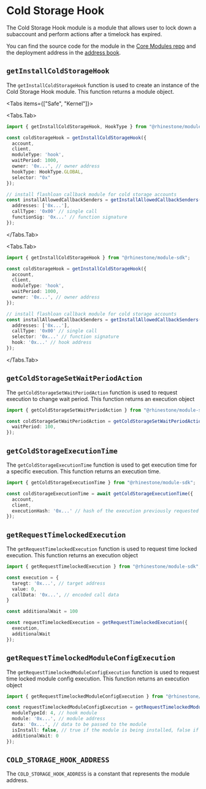 
# Cold Storage Hook

The Cold Storage Hook module is a module that allows user to lock down a subaccount and perform actions after a timelock has expired.

You can find the source code for the module in the [Core Modules repo](https://github.com/rhinestonewtf/core-modules/tree/main/src/ColdStorageHook) and the deployment address in the [address book](../../overview/address-book.mdx).

## `getInstallColdStorageHook`

The `getInstallColdStorageHook` function is used to create an instance of the Cold Storage Hook module. This function returns a module object.

<Tabs items={["Safe", "Kernel"]}>

<Tabs.Tab>

```typescript
import { getInstallColdStorageHook, HookType } from "@rhinestone/module-sdk";

const coldStorageHook = getInstallColdStorageHook({
  account,
  client,
  moduleType: 'hook',
  waitPeriod: 1000,
  owner: '0x...', // owner address
  hookType: HookType.GLOBAL,
  selector: "0x"
});

// install flashloan callback module for cold storage accounts
const installAllowedCallbackSenders = getInstallAllowedCallbackSenders({
  addresses: ['0x...'],
  callType: '0x00' // single call
  functionSig: '0x...' // function signature
});
```

</Tabs.Tab>

<Tabs.Tab>
```typescript
import { getInstallColdStorageHook } from "@rhinestone/module-sdk";

const coldStorageHook = getInstallColdStorageHook({
  account,
  client,
  moduleType: 'hook',
  waitPeriod: 1000,
  owner: '0x...', // owner address
});

// install flashloan callback module for cold storage accounts
const installAllowedCallbackSenders = getInstallAllowedCallbackSenders({
  addresses: ['0x...'],
  callType: '0x00' // single call
  selector: '0x...' // function signature
  hook: '0x...' // hook address
});

```

</Tabs.Tab>
</Tabs>

## `getColdStorageSetWaitPeriodAction`

The `getColdStorageSetWaitPeriodAction` function is used to request execution to change wait period. This function returns an execution object

```typescript
import { getColdStorageSetWaitPeriodAction } from "@rhinestone/module-sdk";

const coldStorageSetWaitPeriodAction = getColdStorageSetWaitPeriodAction({
  waitPeriod: 100,
});
```

## `getColdStorageExecutionTime`

The `getColdStorageExecutionTime` function is used to get execution time for a specific execution. This function returns an execution time.

```typescript
import { getColdStorageExecutionTime } from "@rhinestone/module-sdk";

const coldStorageExecutionTime = await getColdStorageExecutionTime({
  account,
  client,
  executionHash: '0x...' // hash of the execution previously requested
});
```

## `getRequestTimelockedExecution`

The `getRequestTimelockedExecution` function is used to request time locked execution. This function returns an execution object

```typescript
import { getRequestTimelockedExecution } from "@rhinestone/module-sdk";

const execution = {
  taregt: '0x...', // target address
  value: 0,
  callData: '0x...', // encoded call data
}

const additionalWait = 100

const requestTimelockedExecution = getRequestTimelockedExecution({
  execution,
  additionalWait
});
```

## `getRequestTimelockedModuleConfigExecution`

The `getRequestTimelockedModuleConfigExecution` function is used to request time locked module config execution. This function returns an execution object

```typescript
import { getRequestTimelockedModuleConfigExecution } from "@rhinestone/module-sdk";

const requestTimelockedModuleConfigExecution = getRequestTimelockedModuleConfigExecution({
  moduleTypeId: 4, // hook module
  module: '0x...', // module address
  data: '0x...', // data to be passed to the module
  isInstall: false, // true if the module is being installed, false if it is being uninstalled
  additionalWait: 0
});
```

## `COLD_STORAGE_HOOK_ADDRESS`

The `COLD_STORAGE_HOOK_ADDRESS` is a constant that represents the module address.
